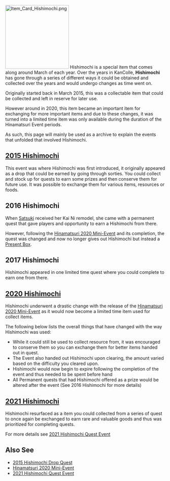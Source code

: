 [[File:Item_Card_Hishimochi.png|right|200px]]
Hishimochi is a special item that comes along around March of each year. Over the years in KanColle, '''Hishimochi''' has gone through a series of different ways it could be obtained and collected over the years and would undergo changes as time went on.

Originally started back in March 2015, this was a collectable item that could be collected and left in reserve for later use.

However around in 2020, this item became an important item for exchanging for more important items and due to these changes, it was turned into a limited time item was only available during the duration of the Hinamatsuri Event periods.

As such, this page will mainly be used as a archive to explain the events that unfolded that involved Hishimochi.

==[[Seasonal/Hishimochi 2015|2015 Hishimochi]]==
This event was where Hishimochi was first introduced, it originally appeared as a drop that could be earned by going through sorties. You could collect and stock up for quests to earn some prizes and then conserve them for future use. It was possible to exchange them for various items, resources or foods.

== 2016 Hishimochi == 
When [[Satsuki]] received her Kai Ni remodel, she came with a permanent quest that gave players and opportunity to earn a Hishimochi from there.

However, following the [[Hinamatsuri 2020 Mini-Event|Hinamatsuri 2020 Mini-Event]] and its completion, the quest was changed and now no longer gives out Hishimochi but instead a [[Present Box]].

== 2017 Hishimochi ==
Hishimochi appeared in one limited time quest where you could complete to earn one from there.

==[[Hinamatsuri 2020 Mini-Event|2020 Hishimochi]]==
Hishimochi underwent a drastic change with the release of the [[Hinamatsuri 2020 Mini-Event|Hinamatsuri 2020 Mini-Event]] as it would now become a limited time item used for collect items. 

The following below lists the overall things that have changed with the way Hishimochi was used:
* While it could still be used to collect resource from, it was encouraged to conserve them so you can exchange them for better items handed out in quest.
* The Event also handed out Hishimochi upon clearing, the amount varied based on the difficulty you cleared upon.
* Hishimochi would now begin to expire following the completion of the event and thus needed to be spent before hand
* All Permanent quests that had Hishimochi offered as a prize would be altered after the event (See 2016 Hishimochi for more details)

==[[Hishimochi Mini-Event|2021 Hishimochi]]==
Hishimochi resurfaced as a item you could collected from a series of quest to once again be exchanged to earn rare and valuable goods and thus was prioritized for completing quests. 

For more details see [[Hishimochi Mini-Event|2021 Hishimochi Quest Event]]

== Also See ==
* [[Seasonal/Hishimochi_2015|2015 Hishimochi Drop Quest]]
* [[Hinamatsuri 2020 Mini-Event|Hinamatsuri 2020 Mini-Event]]
* [[Hishimochi Mini-Event|2021 Hishimochi Quest Event]]